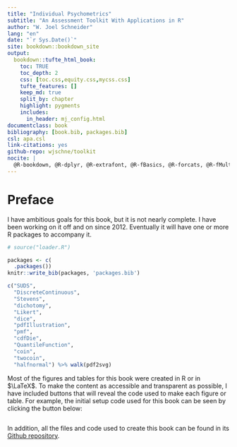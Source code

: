 ```yaml
--- 
title: "Individual Psychometrics"
subtitle: "An Assessment Toolkit With Applications in R"
author: "W. Joel Schneider"
lang: "en"
date: "`r Sys.Date()`"
site: bookdown::bookdown_site
output:
  bookdown::tufte_html_book:
    toc: TRUE
    toc_depth: 2
    css: [toc.css,equity.css,mycss.css]
    tufte_features: []
    keep_md: true
    split_by: chapter
    highlight: pygments
    includes: 
      in_header: mj_config.html
documentclass: book
bibliography: [book.bib, packages.bib]
csl: apa.csl
link-citations: yes
github-repo: wjschne/toolkit
nocite: |
  @R-bookdown, @R-dplyr, @R-extrafont, @R-fBasics, @R-forcats, @R-fMultivar, @R-gganimate, @R-ggforce, @R-ggplot2, @R-IDPmisc, @R-knitr, @R-knitr, @R-purrr, @R-rmarkdown, @R-sjmisc, @R-sn, @R-stringr, @R-base, @R-tibble, @R-tidyr, @R-tidyverse, @R-tikzDevice, @R-tufte
---
```


# Preface {-}

I have ambitious goals for this book, but it is not nearly complete. I have been working on it off and on since 2012. Eventually it will have one or more R packages to accompany it. 

```r

# source("loader.R")

packages <- c(
  .packages())
knitr::write_bib(packages, 'packages.bib')
```

```r
c("SUDS",
  "DiscreteContinuous",
  "Stevens",
  "dichotomy",
  "Likert",
  "dice",
  "pdfIllustration",
  "pmf",
  "cdfDie",
  "QuantileFunction",
  "coin",
  "twocoin",
  "halfnormal") %>% walk(pdf2svg)
```

Most of the figures and tables for this book were created in R or in $\LaTeX$. To make the content as accessible and transparent as possible, I have included buttons that will reveal the code used to make each figure or table. For example, the initial setup code used for this book can be seen by clicking the button below:

```r

```

In addition, all the files and code used to create this book can be found in its [Github repository](https://github.com/wjschne/toolkit).




